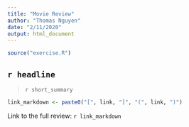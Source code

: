 ```yaml
---
title: "Movie Review"
author: "Thomas Nguyen"
date: "2/11/2020"
output: html_document
---
```


```r
source("exercise.R")
```

## `r headline`
> `r short_summary`

```r
link_markdown <- paste0("[", link, "]", "(", link, ")")
```
Link to the full review: `r link_markdown`